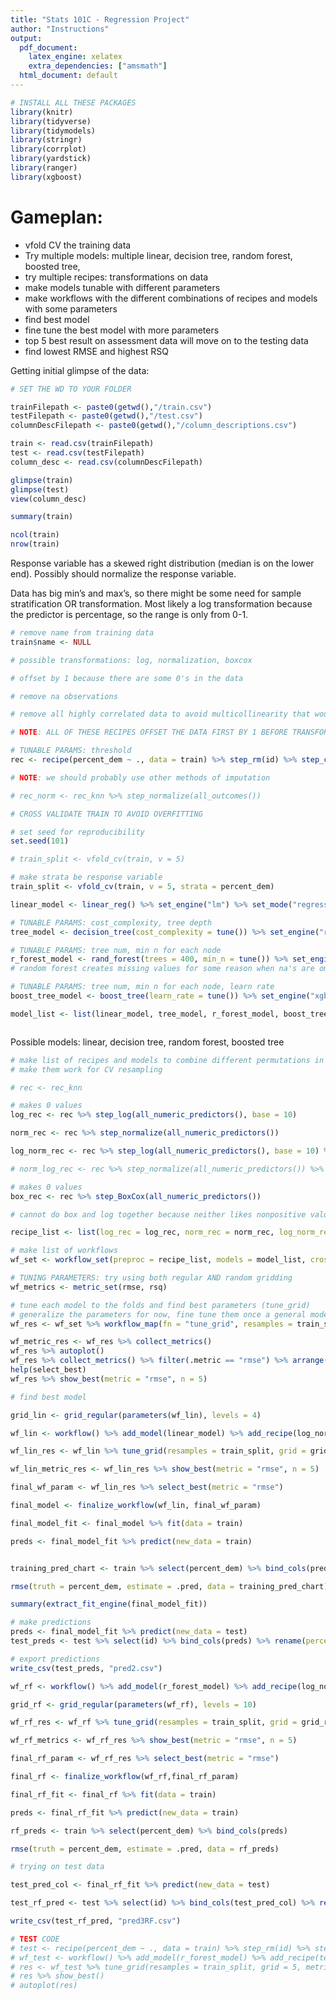 ```yaml
---
title: "Stats 101C - Regression Project"
author: "Instructions"
output:
  pdf_document:
    latex_engine: xelatex
    extra_dependencies: ["amsmath"]
  html_document: default
---
```

```r
# INSTALL ALL THESE PACKAGES
library(knitr)
library(tidyverse)
library(tidymodels)
library(stringr)
library(corrplot)
library(yardstick)
library(ranger)
library(xgboost)
```


# Gameplan:

  - vfold CV the training data
  - Try multiple models: multiple linear, decision tree, random forest, boosted tree, 
  - try multiple recipes: transformations on data
  - make models tunable with different parameters
  - make workflows with the different combinations of recipes and models with some parameters
  - find best model
  - fine tune the best model with more parameters
  - top 5 best result on assessment data will move on to the testing data
  - find lowest RMSE and highest RSQ 


Getting initial glimpse of the data:

```r

# SET THE WD TO YOUR FOLDER

trainFilepath <- paste0(getwd(),"/train.csv")
testFilepath <- paste0(getwd(),"/test.csv")
columnDescFilepath <- paste0(getwd(),"/column_descriptions.csv")

train <- read.csv(trainFilepath)
test <- read.csv(testFilepath)
column_desc <- read.csv(columnDescFilepath)

```

```r

glimpse(train)
glimpse(test)
view(column_desc)

summary(train)

ncol(train)
nrow(train)

```

Response variable has a skewed right distribution (median is on the lower end). Possibly should normalize the response variable.

Data has big min's and max's, so there might be some need for sample stratification OR transformation. Most likely a log transformation because the predictor is percentage, so the range is only from 0-1.

```r

# remove name from training data
train$name <- NULL

# possible transformations: log, normalization, boxcox

# offset by 1 because there are some 0's in the data

# remove na observations

# remove all highly correlated data to avoid multicollinearity that would affect ML models

# NOTE: ALL OF THESE RECIPES OFFSET THE DATA FIRST BY 1 BEFORE TRANSFORMING

# TUNABLE PARAMS: threshold
rec <- recipe(percent_dem ~ ., data = train) %>% step_rm(id) %>% step_corr(all_numeric_predictors(), threshold = tune()) %>% step_mutate_at(all_numeric_predictors(), fn = function(x){x + 1}) %>% step_impute_knn(all_numeric_predictors())

# NOTE: we should probably use other methods of imputation

# rec_norm <- rec_knn %>% step_normalize(all_outcomes())

```

```r

# CROSS VALIDATE TRAIN TO AVOID OVERFITTING

# set seed for reproducibility
set.seed(101)

# train_split <- vfold_cv(train, v = 5)

# make strata be response variable
train_split <- vfold_cv(train, v = 5, strata = percent_dem)

```

```r

linear_model <- linear_reg() %>% set_engine("lm") %>% set_mode("regression")

# TUNABLE PARAMS: cost_complexity, tree depth
tree_model <- decision_tree(cost_complexity = tune()) %>% set_engine("rpart") %>% set_mode("regression")

# TUNABLE PARAMS: tree num, min n for each node
r_forest_model <- rand_forest(trees = 400, min_n = tune()) %>% set_engine("ranger") %>% set_mode("regression")
# random forest creates missing values for some reason when na's are ommitted, so imputation is used instead

# TUNABLE PARAMS: tree num, min n for each node, learn rate
boost_tree_model <- boost_tree(learn_rate = tune()) %>% set_engine("xgboost") %>% set_mode("regression")

model_list <- list(linear_model, tree_model, r_forest_model, boost_tree_model)



```

Possible models: linear, decision tree, random forest, boosted tree

```r

# make list of recipes and models to combine different permutations in workflows
# make them work for CV resampling

# rec <- rec_knn

# makes 0 values
log_rec <- rec %>% step_log(all_numeric_predictors(), base = 10)

norm_rec <- rec %>% step_normalize(all_numeric_predictors())

log_norm_rec <- rec %>% step_log(all_numeric_predictors(), base = 10) %>% step_normalize(all_numeric_predictors())

# norm_log_rec <- rec %>% step_normalize(all_numeric_predictors()) %>% step_log(all_numeric_predictors(), base = 10)

# makes 0 values
box_rec <- rec %>% step_BoxCox(all_numeric_predictors())

# cannot do box and log together because neither likes nonpositive values

recipe_list <- list(log_rec = log_rec, norm_rec = norm_rec, log_norm_rec = log_norm_rec, box_rec = box_rec)

# make list of workflows
wf_set <- workflow_set(preproc = recipe_list, models = model_list, cross = T)

```

```r

# TUNING PARAMETERS: try using both regular AND random gridding
wf_metrics <- metric_set(rmse, rsq)

# tune each model to the folds and find best parameters (tune_grid) 
# generalize the parameters for now, fine tune them once a general model has been chosen
wf_res <- wf_set %>% workflow_map(fn = "tune_grid", resamples = train_split, grid = 5, metrics = wf_metrics)

wf_metric_res <- wf_res %>% collect_metrics()
wf_res %>% autoplot()
wf_res %>% collect_metrics() %>% filter(.metric == "rmse") %>% arrange(mean)
help(select_best)
wf_res %>% show_best(metric = "rmse", n = 5)

# find best model 

grid_lin <- grid_regular(parameters(wf_lin), levels = 4)

wf_lin <- workflow() %>% add_model(linear_model) %>% add_recipe(log_norm_rec)

wf_lin_res <- wf_lin %>% tune_grid(resamples = train_split, grid = grid_lin, metrics = wf_metrics)

wf_lin_metric_res <- wf_lin_res %>% show_best(metric = "rmse", n = 5)

final_wf_param <- wf_lin_res %>% select_best(metric = "rmse")

final_model <- finalize_workflow(wf_lin, final_wf_param)

final_model_fit <- final_model %>% fit(data = train)

preds <- final_model_fit %>% predict(new_data = train)


training_pred_chart <- train %>% select(percent_dem) %>% bind_cols(preds)

rmse(truth = percent_dem, estimate = .pred, data = training_pred_chart)

summary(extract_fit_engine(final_model_fit))

# make predictions
preds <- final_model_fit %>% predict(new_data = test)
test_preds <- test %>% select(id) %>% bind_cols(preds) %>% rename(percent_dem = .pred)

# export predictions
write_csv(test_preds, "pred2.csv")

```

```r

wf_rf <- workflow() %>% add_model(r_forest_model) %>% add_recipe(log_norm_rec)

grid_rf <- grid_regular(parameters(wf_rf), levels = 10)

wf_rf_res <- wf_rf %>% tune_grid(resamples = train_split, grid = grid_rf, metrics = wf_metrics)

wf_rf_metrics <- wf_rf_res %>% show_best(metric = "rmse", n = 5)

final_rf_param <- wf_rf_res %>% select_best(metric = "rmse")

final_rf <- finalize_workflow(wf_rf,final_rf_param)

final_rf_fit <- final_rf %>% fit(data = train)

preds <- final_rf_fit %>% predict(new_data = train)

rf_preds <- train %>% select(percent_dem) %>% bind_cols(preds)

rmse(truth = percent_dem, estimate = .pred, data = rf_preds)

# trying on test data

test_pred_col <- final_rf_fit %>% predict(new_data = test)

test_rf_pred <- test %>% select(id) %>% bind_cols(test_pred_col) %>% rename(percent_dem = .pred)

write_csv(test_rf_pred, "pred3RF.csv")

```


```r

# TEST CODE
# test <- recipe(percent_dem ~ ., data = train) %>% step_rm(id) %>% step_corr(all_numeric_predictors(), threshold = tune()) %>% step_mutate_at(all_numeric_predictors(), fn = function(x){x + 1}) %>% step_impute_knn(all_numeric_predictors()) %>% step_normalize(all_numeric_predictors())
# wf_test <- workflow() %>% add_model(r_forest_model) %>% add_recipe(test)
# res <- wf_test %>% tune_grid(resamples = train_split, grid = 5, metrics = wf_metrics)
# res %>% show_best()
# autoplot(res)

```
